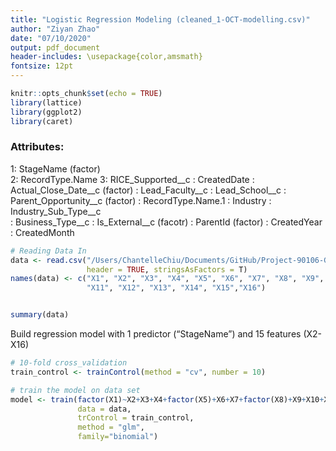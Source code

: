 ```yaml
---
title: "Logistic Regression Modeling (cleaned_1-OCT-modelling.csv)"
author: "Ziyan Zhao"
date: "07/10/2020"
output: pdf_document
header-includes: \usepackage{color,amsmath}
fontsize: 12pt
---
```



```r
knitr::opts_chunk$set(echo = TRUE)
library(lattice)
library(ggplot2)
library(caret)
```
### Attributes:
1: StageName (factor)	
2: RecordType.Name
3: RICE_Supported__c
\newline 4: CreatedDate
\newline 5: Actual_Close_Date__c (factor)
\newline 6: Lead_Faculty__c
\newline 7: Lead_School__c
\newline 8: Parent_Opportunity__c (factor)
\newline 9: RecordType.Name.1
\newline 10: Industry
\newline 11: Industry_Sub_Type__c	
\newline 12: Business_Type__c
\newline 13: Is_External__c (facotr)
\newline 14: ParentId (factor) 
\newline 15: CreatedYear
\newline 16: CreatedMonth

```r
# Reading Data In
data <- read.csv("/Users/ChantelleChiu/Documents/GitHub/Project-90106-G28/Chantelle/cleaned_1-OCT-modelling.csv",
                 header = TRUE, stringsAsFactors = T)
names(data) <- c("X1", "X2", "X3", "X4", "X5", "X6", "X7", "X8", "X9", "X10",
                 "X11", "X12", "X13", "X14", "X15","X16") 


summary(data)
```

Build regression model with 1 predictor ("StageName") and 15 features (X2-X16)
```r
# 10-fold cross_validation
train_control <- trainControl(method = "cv", number = 10)

# train the model on data set
model <- train(factor(X1)~X2+X3+X4+factor(X5)+X6+X7+factor(X8)+X9+X10+X11+X12+factor(X13)+factor(X14)+X15+X16,
               data = data,
               trControl = train_control,
               method = "glm",
               family="binomial")
```

